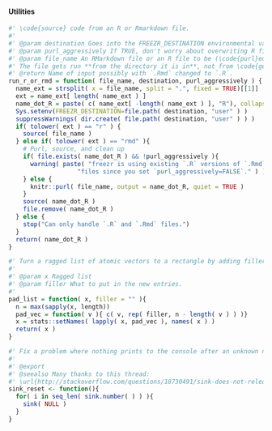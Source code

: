 #### Utilities

```r

#' \code{source} code from an R or Rmarkdown file.
#'
#' @param destination Goes into the FREEZR_DESTINATION environmental variable.
#' @param purl_aggressively If TRUE, don't worry about overwriting R files when purling.
#' @param file_name An RMarkdown file or an R file to be (\code{purl}ed and) run.
#' The file gets run **from the directory it is in**, not from \code{getwd()}.
#' @return Name of input possibly with `.Rmd` changed to `.R`.
run_r_or_rmd = function( file_name, destination, purl_aggressively ) {
  name_ext = strsplit( x = file_name, split = ".", fixed = TRUE)[[1]]
  ext = name_ext[ length( name_ext ) ]
  name_dot_R = paste( c( name_ext[ -length( name_ext ) ], "R"), collapse = "." )
  Sys.setenv(FREEZR_DESTINATION=file.path( destination, "user" ) )
  suppressWarnings( dir.create( file.path( destination, "user" ) ) )
  if( tolower( ext ) == "r" ) {
    source( file_name )
  } else if( tolower( ext ) == "rmd" ){
    # Purl, source, and clean up
    if( file.exists( name_dot_R ) && !purl_aggressively ){
      warning( paste( "freezr is using existing `.R` versions of `.Rmd`",
                   "files since you set `purl_aggressively=FALSE`." ) )
    } else {
      knitr::purl( file_name, output = name_dot_R, quiet = TRUE )
    }
    source( name_dot_R )
    file.remove( name_dot_R )
  } else {
    stop("Can only handle `.R` and `.Rmd` files.")
  }
  return( name_dot_R )
}

#' Turn a ragged list of atomic vectors to a rectangle by adding filler.
#'
#' @param x Ragged list
#' @param filler What to put in the new entries.
#'
pad_list = function( x, filler = "" ){
  n = max(sapply(x, length))
  pad_vec = function( v ){ c( v, rep( filler, n - length( v ) ) )}
  x = stats::setNames( lapply( x, pad_vec ), names( x ) )
  return( x )
}

#' Fix a problem where nothing prints to the console after an unknown number of \code{sink()} calls.
#'
#' @export
#' @seealso Many thanks to this thread:
#' \url{http://stackoverflow.com/questions/18730491/sink-does-not-release-file}
sink_reset <- function(){
  for( i in seq_len( sink.number( ) ) ){
    sink( NULL )
  }
}

```
